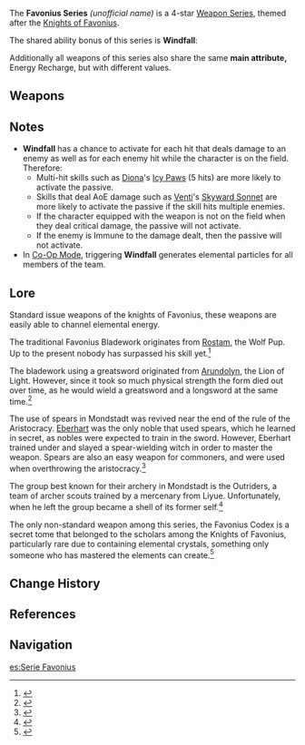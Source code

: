 {{Weapon Series Infobox
|rarity  = 4
|region  = Mondstadt
|passive = Windfall
|naming  = Weapon name: Favonius ''weapon''
|lore    = Weapons of the [[Knights of Favonius]]
|other   = Main attribute: Energy Recharge
}}
The '''Favonius Series''' ''(unofficial name)'' is a 4-star [[Weapon Series]], themed after the [[Knights of Favonius]].

The shared ability bonus of this series is '''Windfall''':
{{Description|CRIT hits have a '''60–100'''% chance to generate a small amount of Elemental Particles, which will regenerate 6 Energy for the character. Can only occur once every '''12–6'''s.}}

Additionally all weapons of this series also share the same '''main attribute,''' Energy Recharge, but with different values.

==Weapons==
{{Weapons by Category Table|type=Favonius Series}}

==Notes==
* '''Windfall''' has a chance to activate for each hit that deals damage to an enemy as well as for each enemy hit while the character is on the field. Therefore:
** Multi-hit skills such as [[Diona]]'s [[Icy Paws]] (5 hits) are more likely to activate the passive.
** Skills that deal AoE damage such as [[Venti]]'s [[Skyward Sonnet]] are more likely to activate the passive if the skill hits multiple enemies.
** If the character equipped with the weapon is not on the field when they deal critical damage, the passive will not activate.
** If the enemy is Immune to the damage dealt, then the passive will not activate.
* In [[Co-Op Mode]], triggering '''Windfall''' generates elemental particles for all members of the team.

==Lore==
Standard issue weapons of the knights of Favonius, these weapons are easily able to channel elemental energy.

The traditional Favonius Bladework originates from [[Rostam]], the Wolf Pup. Up to the present nobody has surpassed his skill yet.<ref>{{Ref/Weapon|Favonius Sword}}</ref>

The bladework using a greatsword originated from [[Arundolyn]], the Lion of Light. However, since it took so much physical strength the form died out over time, as he would wield a greatsword and a longsword at the same time.<ref>{{Ref/Weapon|Favonius Greatsword}}</ref>

The use of spears in Mondstadt was revived near the end of the rule of the Aristocracy. [[Eberhart]] was the only noble that used spears, which he learned in secret, as nobles were expected to train in the sword. However, Eberhart trained under and slayed a spear-wielding witch in order to master the weapon. Spears are also an easy weapon for commoners, and were used when overthrowing the aristocracy.<ref>{{Ref/Weapon|Favonius Lance}}</ref>

The group best known for their archery in Mondstadt is the Outriders, a team of archer scouts trained by a mercenary from Liyue. Unfortunately, when he left the group became a shell of its former self.<ref>{{Ref/Weapon|Favonius Warbow}}</ref>

The only non-standard weapon among this series, the Favonius Codex is a secret tome that belonged to the scholars among the Knights of Favonius, particularly rare due to containing elemental crystals, something only someone who has mastered the elements can create.<ref>{{Ref/Weapon|Favonius Codex}}</ref>

==Change History==
{{Change History|1.0}}

==References==
{{Reflist}}

==Navigation==
{{Weapon Series Navbox}}

[[es:Serie Favonius]]